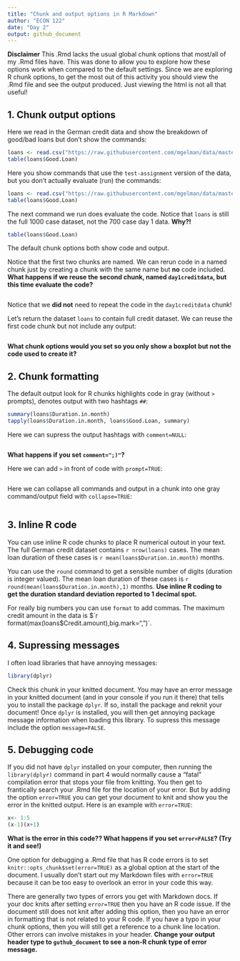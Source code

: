 ```yaml
---
title: "Chunk and output options in R Markdown"
author: "ECON 122"
date: "Day 2"
output: github_document
---
```


**Disclaimer** This .Rmd lacks the usual global chunk options that most/all of my .Rmd files have. This was done to allow you to explore how these options work when compared to the default settings. Since we are exploring R chunk options, to get the most out of this activity you should view the .Rmd file and see the output produced. Just viewing the html is not all that useful! 

## 1. Chunk output options
Here we read in the German credit data and show the breakdown of good/bad loans but don't show the commands:
```r
loans <- read.csv("https://raw.githubusercontent.com/mgelman/data/master/CreditData.csv")
table(loans$Good.Loan)
```

Here you show commands that use the `test-assignment` version of the data, but you don't actually evaluate (run) the commands: 
```r
loans <- read.csv("https://raw.githubusercontent.com/mgelman/data/master/day1CreditData.csv")
table(loans$Good.Loan)
```

The next command we run does evaluate the code. Notice that `loans` is still the full 1000 case dataset, not the 700 case day 1 data. **Why?!**
```r
table(loans$Good.Loan)
```
The default chunk options both show code and output.

Notice that the first two chunks are named. We can rerun code in a named chunk just by creating a chunk with the same name but **no** code included. **What happens if we reuse the second chunk, named `day1creditdata`, but this time evaluate the code?**
```r
```
Notice that we **did not** need to repeat the code in the `day1creditdata` chunk!

Let's return the dataset `loans` to contain full credit dataset. We can reuse the first code chunk but not include any output:
```r
```

**What chunk options would you set so you only show a boxplot but not the code used to create it?**

## 2. Chunk formatting
The default output look for R chunks highlights code in gray (without `>` prompts), denotes output with two hashtags `##`: 
```r
summary(loans$Duration.in.month)
tapply(loans$Duration.in.month, loans$Good.Loan, summary)
```

Here we can supress the output hashtags with `comment=NULL`:
```r
```
**What happens if you set `comment=";)"`?**

Here we can add `>` in front of code with `prompt=TRUE`:
```r
```

Here we can collapse all commands and output in a chunk into one gray command/output field with `collapse=TRUE`:
```r
```

## 3. Inline R code
You can use inline R code chunks to place R numerical outout in your text. The full German credit dataset contains `r nrow(loans)` cases. The mean loan duration of these cases is `r mean(loans$Duration.in.month)` months.

You can use the `round` command to get a sensible number of digits (duration is integer valued). The mean loan duration of these cases is `r round(mean(loans$Duration.in.month),1)` months. **Use inline R coding to get the duration standard deviation reported to 1 decimal spot.**

For really big numbers you can use `format` to add commas. The maximum credit amount in the data is  $`r format(max(loans$Credit.amount),big.mark=",")`. 


## 4. Supressing messages
I often load libraries that have annoying messages:
```r
library(dplyr)
```
Check this chunk in your knitted document. You may have an error message in your knitted document (and in your console if you run it there) that tells you to install the package `dplyr`. If so, install the package and reknit your document! Once `dplyr` is installed, you will then get  annoying package message information when loading this library. To supress this message include the option `message=FALSE`.


## 5. Debugging code
If you did not have `dplyr` installed on your computer, then running the `library(dplyr)` command in part 4 would normally cause a "fatal" compilation error that stops your file from knitting. You then get to frantically search your .Rmd file for the location of your error. But by adding the option `error=TRUE` you can get your document to knit and show you the error in the knitted output. Here is an example with `error=TRUE`:
```r
x<- 1:5
(x-1)(x+1)
```
**What is the error in this code?? What happens if you set `error=FALSE`? (Try it and see!)**

One option for debugging a .Rmd file that has R code errors is to set `knitr::opts_chunk$set(error=TRUE)` as a global option at the start of the document. I usually don't start out my Markdown files with `error=TRUE` because it can be too easy to overlook an error in your code this way. 

There are generally two types of errors you get with Markdown docs. If your doc knits after setting `error=TRUE` then you have an R code issue. If the document still does not knit after adding this option, then you have an error in formatting that is not related to your R code. If you have a typo in your chunk options, then you will still get a reference to a chunk line location. Other errors can involve mistakes in your header. **Change your output header type to `guthub_document` to see a non-R chunk type of error message.**


